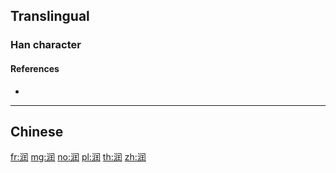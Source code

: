{{character info/new}}
{{also|潤}}
==Translingual==

===Han character===
{{Han char|rn=85|rad=水|as=07|sn=10|four=|canj=ELSG|ids=⿰氵闰}}

====References====
* {{Han ref|kx=0627.311|hdz=31633.020|uh=6DA6|ud=28070}}

----

==Chinese==
{{zh-see|潤}}

[[fr:润]]
[[mg:润]]
[[no:润]]
[[pl:润]]
[[th:润]]
[[zh:润]]